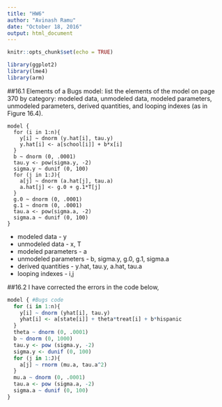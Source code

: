 ```yaml
---
title: "HW6"
author: "Avinash Ramu"
date: "October 18, 2016"
output: html_document
---
```


```r
knitr::opts_chunk$set(echo = TRUE)
```

```r
library(ggplot2)
library(lme4)
library(arm)
```

##16.1
Elements of a Bugs model: list the elements of the model on page 370 by category:
modeled data, unmodeled data, modeled parameters, unmodeled parameters,
derived quantities, and looping indexes (as in Figure 16.4).

```
model {
  for (i in 1:n){
    y[i] ~ dnorm (y.hat[i], tau.y)
    y.hat[i] <- a[school[i]] + b*x[i]
  }
  b ~ dnorm (0, .0001)
  tau.y <- pow(sigma.y, -2)
  sigma.y ~ dunif (0, 100)
  for (j in 1:J){
    a[j] ~ dnorm (a.hat[j], tau.a)
    a.hat[j] <- g.0 + g.1*T[j]
  }
  g.0 ~ dnorm (0, .0001)
  g.1 ~ dnorm (0, .0001)
  tau.a <- pow(sigma.a, -2)
  sigma.a ~ dunif (0, 100)
}
```
- modeled data - y 
- unmodeled data - x, T
- modeled parameters - a
- unmodeled parameters - b, sigma.y, g.0, g.1, sigma.a
- derived quantities - y.hat, tau.y, a.hat, tau.a 
- looping indexes - i,j

##16.2
I have corrected the errors in the code below,
```r
model { #Bugs code
  for (i in 1:n){
    y[i] ~ dnorm (yhat[i], tau.y)
    yhat[i] <- a[state[i]] + theta*treat[i] + b*hispanic
  }
  theta ~ dnorm (0, .0001)
  b ~ dnorm (0, 1000)
  tau.y <- pow (sigma.y, -2)
  sigma.y <- dunif (0, 100)
  for (j in 1:J){
    a[j] ~ rnorm (mu.a, tau.a^2)
  }
  mu.a ~ dnorm (0, .0001)
  tau.a <- pow (sigma.a, -2)
  sigma.a ~ dunif (0, 100)
}
```
